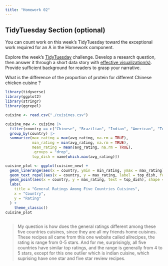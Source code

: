 ```yaml
---
title: "Homework 02"
---
```



## TidyTuesday Section (optional)

::: {.callout-important title="Instructions"}

You can count work on this week's TidyTuesday toward the exceptional work required for an A in the Homework component.

:::


Explore the week's [TidyTuesday](https://github.com/rfordatascience/tidytuesday) challenge. Develop a research question, then answer it through a short data story with [effective visualization(s)]({{< var effective-viz-url >}}).  Provide sufficient background for readers to grasp your narrative.

What is the difference of the proportion of protein for different Chinese chicken cuisine ? 

```r
library(tidyverse)
library(ggplot2)
library(stringr)
library(ggrepel)
```

```r
cuisine <- read.csv("./cuisines.csv")
```

```r
cuisine_new <- cuisine |>
  filter(country == c("Chinese", "Brazilian", "Indian", "American", "Turkish", "Japanese"))|>
  group_by(country) |>
  summarize(max_rating = max(avg_rating, na.rm = TRUE),
            min_rating = min(avg_rating, na.rm = TRUE),
            mean_rating = mean(avg_rating, na.rm = TRUE),
            .groups = "drop",
            top_dish = name[which.max(avg_rating)])
```

```r
cuisine_plot <- ggplot(cuisine_new) +
  geom_linerange(aes(x = country, ymin = min_rating, ymax = max_rating), linewidth = 20, color = "pink")+
  geom_text_repel(aes(x = country, y = max_rating, label = top_dish, force = 500, force_pull = 500))+
  geom_point(aes(x = country, y = max_rating, text = top_dish), shape = 25, fill = "red", size = 2)+
  labs(
    title = "General Ratings Among Five Countries Cuisines",
    x = "Country",
    y = "Rating"
  ) +
    theme_classic()
cuisine_plot
  
```

> My question is how does the general ratings different among these five countries cuisines, since they are all my friends home cuisines. These recipes all came from this one website called allrecipes, the rating is range from 0-5 stars. And for me, surprisingly, all five countries have similar top ratings, and the range is generally from 4 to 5 stars, except for this one outlier which is indian cuisine, which suprising have one star and five star review recipes. 
